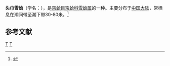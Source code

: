 {{Speciesbox
| taxon = Clausinella tiara
| binomial_authority = (Dillwyn, 1817)
}}
'''头巾雪蛤'''（学名：''{{lang|la|Clausinella tiara}}''），是[[帘蛤目|帘蛤目]][[帘蛤科|帘蛤科]][[雪蛤属|雪蛤属]]的一种。主要分布于[[中国大陆|中国大陆]]，常栖息在潮间带至潮下带30-80米。<ref>{{cite web|url=http://shell.sinica.edu.tw/chinese/shellbase_detail.php?science_no=3879|title=国际贝库：头巾雪蛤|publisher=台湾贝类资料库|accessdate=2009-08-11|archive-date=2016-03-04|archive-url=https://web.archive.org/web/20160304091541/http://shell.sinica.edu.tw/chinese/shellbase_detail.php?science_no=3879|dead-url=no}}</ref>

== 参考文献 ==
{{reflist}}
{{Taxonbar}}
[[Category:1817年描述的动物|T]]
[[Category:雪蛤属|T]]